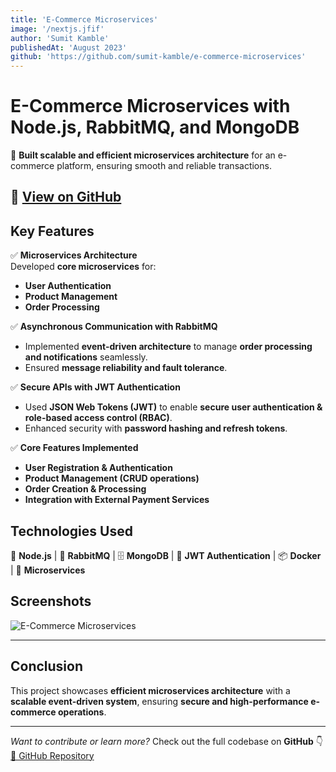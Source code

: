 ```yaml
---
title: 'E-Commerce Microservices'
image: '/nextjs.jfif'
author: 'Sumit Kamble'
publishedAt: 'August 2023'
github: 'https://github.com/sumit-kamble/e-commerce-microservices'
---
```


# E-Commerce Microservices with Node.js, RabbitMQ, and MongoDB

🚀 **Built scalable and efficient microservices architecture** for an e-commerce
platform, ensuring smooth and reliable transactions.

## 🔗 [View on GitHub](https://github.com/sumit-kamble/e-commerce-microservices)

## Key Features

✅ **Microservices Architecture**  
Developed **core microservices** for:

- **User Authentication**
- **Product Management**
- **Order Processing**

✅ **Asynchronous Communication with RabbitMQ**

- Implemented **event-driven architecture** to manage **order processing and
  notifications** seamlessly.
- Ensured **message reliability and fault tolerance**.

✅ **Secure APIs with JWT Authentication**

- Used **JSON Web Tokens (JWT)** to enable **secure user authentication &
  role-based access control (RBAC)**.
- Enhanced security with **password hashing and refresh tokens**.

✅ **Core Features Implemented**

- **User Registration & Authentication**
- **Product Management (CRUD operations)**
- **Order Creation & Processing**
- **Integration with External Payment Services**

## Technologies Used

🚀 **Node.js** | 📡 **RabbitMQ** | 🗄 **MongoDB** | 🔐 **JWT Authentication** |
📦 **Docker** | 🔁 **Microservices**

## Screenshots

![E-Commerce Microservices](https://your-image-url.com)

---

## Conclusion

This project showcases **efficient microservices architecture** with a
**scalable event-driven system**, ensuring **secure and high-performance
e-commerce operations**.

---

_Want to contribute or learn more?_ Check out the full codebase on **GitHub**
👇  
[🔗 GitHub Repository](https://github.com/sumit-kamble/e-commerce-microservices)
